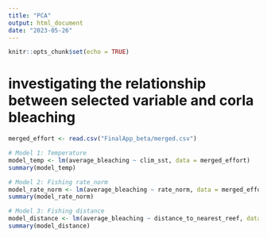 ```yaml
---
title: "PCA"
output: html_document
date: "2023-05-26"
---
```


```r
knitr::opts_chunk$set(echo = TRUE)
```

# investigating the relationship between selected variable and corla bleaching
```r
merged_effort <- read.csv("FinalApp_beta/merged.csv")

# Model 1: Temperature
model_temp <- lm(average_bleaching ~ clim_sst, data = merged_effort)
summary(model_temp)

# Model 2: Fishing rate_norm
model_rate_norm <- lm(average_bleaching ~ rate_norm, data = merged_effort)
summary(model_rate_norm)

# Model 3: Fishing distance
model_distance <- lm(average_bleaching ~ distance_to_nearest_reef, data = merged_effort)
summary(model_distance)
```